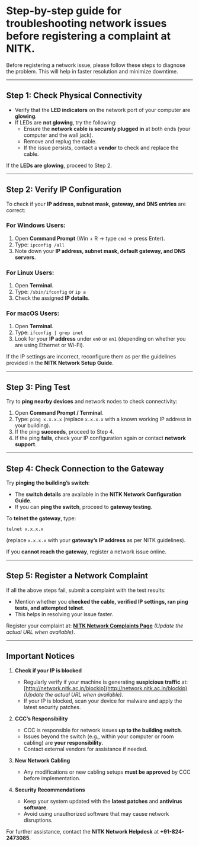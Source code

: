 


# Step-by-step guide for troubleshooting network issues before registering a complaint at NITK.

Before registering a network issue, please follow these steps to diagnose the problem. This will help in faster resolution and minimize downtime.

---

## **Step 1: Check Physical Connectivity**
- Verify that the **LED indicators** on the network port of your computer are **glowing**.
- If LEDs are **not glowing**, try the following:
  - Ensure the **network cable is securely plugged in** at both ends (your computer and the wall jack).
  - Remove and replug the cable.
  - If the issue persists, contact a **vendor** to check and replace the cable.

If the **LEDs are glowing**, proceed to Step 2.

---

## **Step 2: Verify IP Configuration**
To check if your **IP address, subnet mask, gateway, and DNS entries** are correct:

### **For Windows Users:**
1. Open **Command Prompt** (Win + R → type `cmd` → press Enter).
2. Type: `ipconfig /all`
3. Note down your **IP address, subnet mask, default gateway, and DNS servers**.

### **For Linux Users:**
1. Open **Terminal**.
2. Type: `/sbin/ifconfig` or `ip a`
3. Check the assigned **IP details**.

### **For macOS Users:**
1. Open **Terminal**.
2. Type: `ifconfig | grep inet`
3. Look for your **IP address** under `en0` or `en1` (depending on whether you are using Ethernet or Wi-Fi).

If the IP settings are incorrect, reconfigure them as per the guidelines provided in the **NITK Network Setup Guide**.

---

## **Step 3: Ping Test**
Try to **ping nearby devices** and network nodes to check connectivity:

1. Open **Command Prompt / Terminal**.
2. Type: `ping x.x.x.x` (replace `x.x.x.x` with a known working IP address in your building).
3. If the ping **succeeds**, proceed to Step 4.
4. If the ping **fails**, check your IP configuration again or contact **network support**.

---

## **Step 4: Check Connection to the Gateway**
Try **pinging the building’s switch**:
- The **switch details** are available in the **NITK Network Configuration Guide**.
- If you can **ping the switch**, proceed to **gateway testing**.

To **telnet the gateway**, type:
```
telnet x.x.x.x
```
(replace `x.x.x.x` with your **gateway’s IP address** as per NITK guidelines).

If you **cannot reach the gateway**, register a network issue online.

---

## **Step 5: Register a Network Complaint**
If all the above steps fail, submit a complaint with the test results:
- Mention whether you **checked the cable, verified IP settings, ran ping tests, and attempted telnet**.
- This helps in resolving your issue faster.

Register your complaint at: **[NITK Network Complaints Page](http://network.nitk.ac.in/complaints)** *(Update the actual URL when available)*.

---

## **Important Notices**

1. **Check if your IP is blocked**
   - Regularly verify if your machine is generating **suspicious traffic** at:
     [http://network.nitk.ac.in/blockip](http://network.nitk.ac.in/blockip) *(Update the actual URL when available)*.
   - If your IP is blocked, scan your device for malware and apply the latest security patches.

2. **CCC’s Responsibility**
   - CCC is responsible for network issues **up to the building switch**.
   - Issues beyond the switch (e.g., within your computer or room cabling) are **your responsibility**.
   - Contact external vendors for assistance if needed.

3. **New Network Cabling**
   - Any modifications or new cabling setups **must be approved** by CCC before implementation.

4. **Security Recommendations**
   - Keep your system updated with the **latest patches** and **antivirus software**.
   - Avoid using unauthorized software that may cause network disruptions.

For further assistance, contact the **NITK Network Helpdesk** at **+91-824-2473085**.
